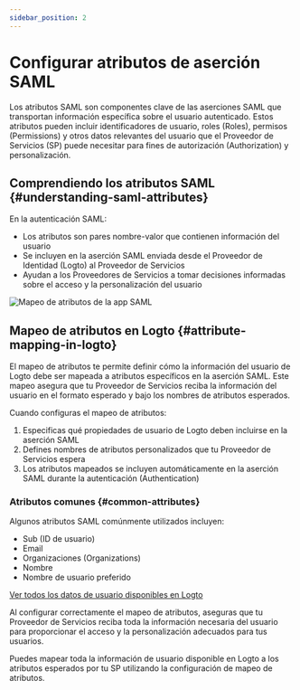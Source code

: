 ```yaml
---
sidebar_position: 2
---
```


# Configurar atributos de aserción SAML

Los atributos SAML son componentes clave de las aserciones SAML que transportan información específica sobre el usuario autenticado. Estos atributos pueden incluir identificadores de usuario, roles (Roles), permisos (Permissions) y otros datos relevantes del usuario que el Proveedor de Servicios (SP) puede necesitar para fines de autorización (Authorization) y personalización.

## Comprendiendo los atributos SAML \{#understanding-saml-attributes}

En la autenticación SAML:

- Los atributos son pares nombre-valor que contienen información del usuario
- Se incluyen en la aserción SAML enviada desde el Proveedor de Identidad (Logto) al Proveedor de Servicios
- Ayudan a los Proveedores de Servicios a tomar decisiones informadas sobre el acceso y la personalización del usuario

<img src="/img/assets/attribute-mapping.png" alt="Mapeo de atributos de la app SAML" />

## Mapeo de atributos en Logto \{#attribute-mapping-in-logto}

El mapeo de atributos te permite definir cómo la información del usuario de Logto debe ser mapeada a atributos específicos en la aserción SAML. Este mapeo asegura que tu Proveedor de Servicios reciba la información del usuario en el formato esperado y bajo los nombres de atributos esperados.

Cuando configuras el mapeo de atributos:

1. Especificas qué propiedades de usuario de Logto deben incluirse en la aserción SAML
2. Defines nombres de atributos personalizados que tu Proveedor de Servicios espera
3. Los atributos mapeados se incluyen automáticamente en la aserción SAML durante la autenticación (Authentication)

### Atributos comunes \{#common-attributes}

Algunos atributos SAML comúnmente utilizados incluyen:

- Sub (ID de usuario)
- Email
- Organizaciones (Organizations)
- Nombre
- Nombre de usuario preferido

[Ver todos los datos de usuario disponibles en Logto](/user-management/user-data)

Al configurar correctamente el mapeo de atributos, aseguras que tu Proveedor de Servicios reciba toda la información necesaria del usuario para proporcionar el acceso y la personalización adecuados para tus usuarios.

Puedes mapear toda la información de usuario disponible en Logto a los atributos esperados por tu SP utilizando la configuración de mapeo de atributos.
